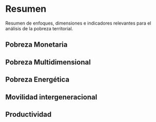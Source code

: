 # Resumen

Resumen de enfoques, dimensiones e indicadores relevantes para el análisis de la pobreza territorial.

## Pobreza Monetaria

## Pobreza Multidimensional

## Pobreza Energética

## Movilidad intergeneracional

## Productividad